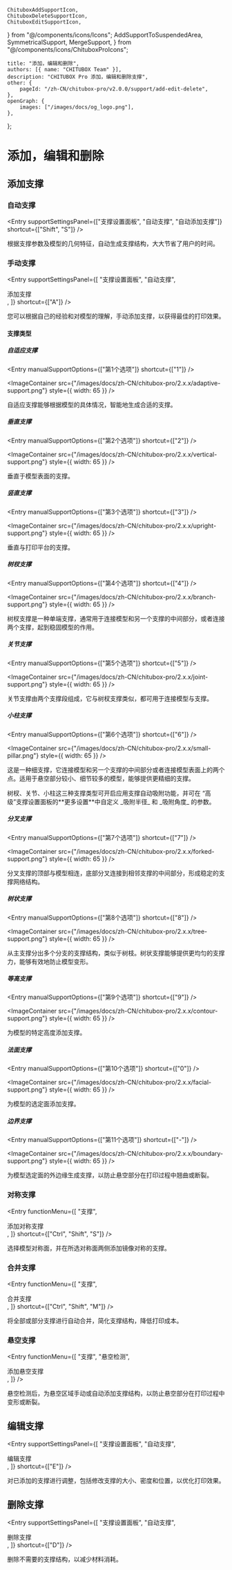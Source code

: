 	ChituboxAddSupportIcon,
	ChituboxDeleteSupportIcon,
	ChituboxEditSupportIcon,
} from "@/components/icons/Icons";
	AddSupportToSuspendedArea,
	SymmetricalSupport,
	MergeSupport,
} from "@/components/icons/ChituboxProIcons";

	title: "添加，编辑和删除",
	authors: [{ name: "CHITUBOX Team" }],
	description: "CHITUBOX Pro 添加，编辑和删除支撑",
	other: {
		pageId: "/zh-CN/chitubox-pro/v2.0.0/support/add-edit-delete",
	},
	openGraph: {
		images: ["/images/docs/og_logo.png"],
	},
};

# 添加，编辑和删除

## 添加支撑

### 自动支撑

<Entry
	supportSettingsPanel={["支撑设置面板", "自动支撑", "自动添加支撑"]}
	shortcut={["Shift", "S"]}
/>

根据支撑参数及模型的几何特征，自动生成支撑结构，大大节省了用户的时间。

### 手动支撑

<Entry
	supportSettingsPanel={[
		"支撑设置面板",
		"自动支撑",
		<div className="flex items-center gap-1">
			<ChituboxAddSupportIcon />
			添加支撑
		</div>,
	]}
	shortcut={["A"]}
/>

您可以根据自己的经验和对模型的理解，手动添加支撑，以获得最佳的打印效果。

#### 支撑类型

##### 自适应支撑

<Entry manualSupportOptions={["第1个选项"]} shortcut={["1"]} />

<ImageContainer
	src={"/images/docs/zh-CN/chitubox-pro/2.x.x/adaptive-support.png"}
	style={{ width: 65 }}
/>

自适应支撑能够根据模型的具体情况，智能地生成合适的支撑。

##### 垂直支撑

<Entry manualSupportOptions={["第2个选项"]} shortcut={["2"]} />

<ImageContainer
	src={"/images/docs/zh-CN/chitubox-pro/2.x.x/vertical-support.png"}
	style={{ width: 65 }}
/>

垂直于模型表面的支撑。

##### 竖直支撑

<Entry manualSupportOptions={["第3个选项"]} shortcut={["3"]} />

<ImageContainer
	src={"/images/docs/zh-CN/chitubox-pro/2.x.x/upright-support.png"}
	style={{ width: 65 }}
/>

垂直与打印平台的支撑。

##### 树杈支撑

<Entry manualSupportOptions={["第4个选项"]} shortcut={["4"]} />

<ImageContainer
	src={"/images/docs/zh-CN/chitubox-pro/2.x.x/branch-support.png"}
	style={{ width: 65 }}
/>

树杈支撑是一种单端支撑，通常用于连接模型和另一个支撑的中间部分，或者连接两个支撑，起到稳固模型的作用。

##### 关节支撑

<Entry manualSupportOptions={["第5个选项"]} shortcut={["5"]} />

<ImageContainer
	src={"/images/docs/zh-CN/chitubox-pro/2.x.x/joint-support.png"}
	style={{ width: 65 }}
/>

关节支撑由两个支撑段组成，它与树杈支撑类似，都可用于连接模型与支撑。

##### 小柱支撑

<Entry manualSupportOptions={["第6个选项"]} shortcut={["6"]} />

<ImageContainer
	src={"/images/docs/zh-CN/chitubox-pro/2.x.x/small-pillar.png"}
	style={{ width: 65 }}
/>

这是一种细支撑，它连接模型和另一个支撑的中间部分或者连接模型表面上的两个点。适用于悬空部分较小、细节较多的模型，能够提供更精细的支撑。

<Admonition type="tip" title="提示">
	树杈、关节、小柱这三种支撑类型可开启应用支撑自动吸附功能，并可在
	“高级”支撑设置面板的**更多设置**中自定义 _吸附半径_ 和 _吸附角度_ 的参数。
</Admonition>

##### 分叉支撑

<Entry manualSupportOptions={["第7个选项"]} shortcut={["7"]} />

<ImageContainer
	src={"/images/docs/zh-CN/chitubox-pro/2.x.x/forked-support.png"}
	style={{ width: 65 }}
/>

分叉支撑的顶部与模型相连，底部分叉连接到相邻支撑的中间部分，形成稳定的支撑网络结构。

##### 树状支撑

<Entry manualSupportOptions={["第8个选项"]} shortcut={["8"]} />

<ImageContainer
	src={"/images/docs/zh-CN/chitubox-pro/2.x.x/tree-support.png"}
	style={{ width: 65 }}
/>

从主支撑分出多个分支的支撑结构，类似于树枝。树状支撑能够提供更均匀的支撑力，能够有效地防止模型变形。

##### 等高支撑

<Entry manualSupportOptions={["第9个选项"]} shortcut={["9"]} />

<ImageContainer
	src={"/images/docs/zh-CN/chitubox-pro/2.x.x/contour-support.png"}
	style={{ width: 65 }}
/>

为模型的特定高度添加支撑。

##### 法面支撑

<Entry manualSupportOptions={["第10个选项"]} shortcut={["0"]} />

<ImageContainer
	src={"/images/docs/zh-CN/chitubox-pro/2.x.x/facial-support.png"}
	style={{ width: 65 }}
/>

为模型的选定面添加支撑。

##### 边界支撑

<Entry manualSupportOptions={["第11个选项"]} shortcut={["-"]} />

<ImageContainer
	src={"/images/docs/zh-CN/chitubox-pro/2.x.x/boundary-support.png"}
	style={{ width: 65 }}
/>

为模型选定面的外边缘生成支撑，以防止悬空部分在打印过程中翘曲或断裂。

### 对称支撑

<Entry
	functionMenu={[
		"支撑",
		<div className="flex items-center gap-1">
			<SymmetricalSupport />
			添加对称支撑
		</div>,
	]}
	shortcut={["Ctrl", "Shift", "S"]}
/>

选择模型对称面，并在所选对称面两侧添加镜像对称的支撑。

### 合并支撑

<Entry
	functionMenu={[
		"支撑",
		<div className="flex items-center gap-1">
			<MergeSupport />
			合并支撑
		</div>,
	]}
	shortcut={["Ctrl", "Shift", "M"]}
/>

将全部或部分支撑进行自动合并，简化支撑结构，降低打印成本。

### 悬空支撑

<Entry
	functionMenu={[
		"支撑",
		"悬空检测",
		<div className="flex items-center gap-1">
			<AddSupportToSuspendedArea />
			添加悬空支撑
		</div>,
	]}
/>

<NextLink href="/zh-CN/chitubox-pro/latest/risk-detection#悬空检测">悬空检测</NextLink>后，为悬空区域手动或自动添加支撑结构，以防止悬空部分在打印过程中变形或断裂。

## 编辑支撑

<Entry
	supportSettingsPanel={[
		"支撑设置面板",
		"自动支撑",
		<div className="flex items-center gap-1">
			<ChituboxEditSupportIcon />
			编辑支撑
		</div>,
	]}
	shortcut={["E"]}
/>

对已添加的支撑进行调整，包括修改支撑的大小、密度和位置，以优化打印效果。

## 删除支撑

<Entry
	supportSettingsPanel={[
		"支撑设置面板",
		"自动支撑",
		<div className="flex items-center gap-1">
			<ChituboxDeleteSupportIcon />
			删除支撑
		</div>,
	]}
	shortcut={["D"]}
/>

删除不需要的支撑结构，以减少材料消耗。
